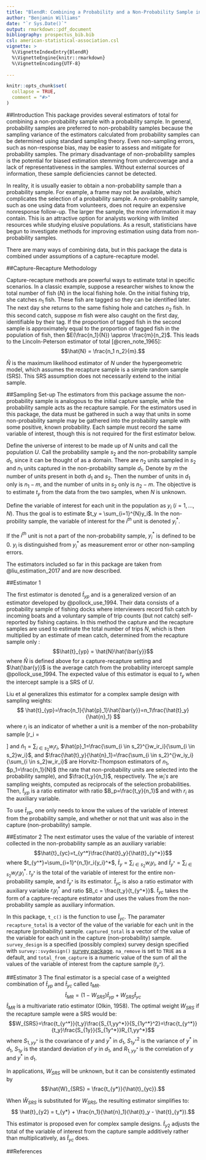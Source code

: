 ```yaml
---
title: "BlendR: Combining a Probability and a Non-Probability Sample in a Capture-Recapture Setting"
author: "Benjamin Williams"
date: "`r Sys.Date()`"
output: rmarkdown::pdf_document
bibliography: prospectus_bib.bib
csl: american-statistical-association.csl
vignette: >
  %\VignetteIndexEntry{BlendR}
  %\VignetteEngine{knitr::rmarkdown}
  %\VignetteEncoding{UTF-8}
  
---
```


```r
knitr::opts_chunk$set(
  collapse = TRUE,
  comment = "#>"
)
```

##Introduction 
This package provides several estimators of total for combining a non-probability sample with a probability sample.  In general, probability samples are preferred to non-probability samples because the sampling variance of the estimators calculated from probability samples can be determined using standard sampling theory. Even non-sampling errors, such as non-response bias, may be easier to assess and mitigate for probability samples. The primary disadvantage of non-probability samples is the potential for biased estimation stemming from undercoverage and a lack of representativeness in the samples. Without external sources of information, these sample deficiencies cannot be detected.

In reality, it is usually easier to obtain a non-probability sample than a probability sample. For example, a frame may not be available, which complicates the selection of a probability sample. A non-probability sample, such as one using data from volunteers, does not require an expensive nonresponse follow-up. The larger the sample, the more information it may contain. This is an attractive option for analysts working with limited resources while studying elusive populations. As a result, statisticians have begun to investigate methods for improving estimation using data from non-probability samples.

There are many ways of combining data, but in this package the data is combined under assumptions of a capture-recapture model. 

##Capture-Recapture Methodology

Capture-recapture methods are powerful ways to estimate total in specific scenarios. In a classic example, suppose a researcher wishes to know the total number of fish ($N$) in the local fishing hole. On the initial fishing trip, she catches $n_1$ fish. These fish are tagged so they can be identified later. The next day she returns to the same fishing hole and catches $n_2$ fish. In this second catch, suppose $m$ fish were also caught on the first day, identifiable by their tag. If the proportion of tagged fish in the second sample is approximately equal to the proportion of tagged fish in the population of fish, then $E(\frac{n_1}{N}) \approx  \frac{m}{n_2}$. This leads to the Lincoln-Peterson estimator of total [@cren_note_1965]: $$\hat{N} = \frac{n_1 n_2}{m}.$$

$\hat{N}$ is the maximum likelihood estimator of $N$ under the hypergeometric model, which assumes the recapture sample is a simple random sample (SRS). This SRS assumption does not necessarily extend to the initial sample. 

##Sampling Set-up
The estimators from this package assume the non-probability sample is analogous to the initial capture sample, while the probability sample acts as the recapture sample. For the estimators used in this package, the data must be gathered in such a way that units in some non-probability sample may be gathered into the probability sample with some positive, known probability. Each sample must record the same variable of interest, though this is not required for the first estimator below.

Define the universe of interest to be made up of $N$ units and call the population $U$. Call the probability sample $s_2$ and the non-probability sample $d_1$, since it can be thought of as a domain. There are $n_2$ units sampled in $s_2$ and $n_1$ units captured in the non-probability sample $d_1$. Denote by $m$ the number of units present in both $d_1$ and $s_2$. Then the number of units in $d_1$ only is $n_1 - m$, and the number of units in $s_2$ only is $n_2-m$. The objective is to estimate $t_y$ from the data from the two samples, when $N$ is unknown. 

Define the variable of interest for each unit in the population as $y_i$ ($i = 1,...,N$). Thus the goal is to estimate $t_y = \sum_{i=1}^{N}y_i$. In the non-probility sample, the variable of interest for the $i^{th}$ unit is denoted $y^*_i$.

If the $i^{th}$ unit is not a part of the non-probability sample, $y^*_i$ is defined to be 0. $y_i$ is distinguished from $y^*_i$ as measurement error or other non-sampling errors.

The estimators included so far in this package are taken from @liu_estimation_2017 and are now described.

##Estimator 1

The first estimator is denoted $\hat{t}_{yp}$ and is a generalized version of an estimator developed by @pollock_use_1994. Their data consists of a probability sample of fishing docks where interviewers record fish catch by incoming boats and a voluntary sample of trip counts (but not catch) self-reported by fishing captains. In this method the capture and the recapture samples are used to estimate the total number of trips $N$, which is then multiplied by an estimate of mean catch, determined from the recapture sample only :
$$\hat{t}_{yp} = \hat{N}\hat{\bar{y}}$$ where $\hat{N}$ is defined above for a capture-recapture setting and $\hat{\bar{y}}$ is the average catch from the probability intercept sample @pollock_use_1994. The expected value of this estimator is equal to $t_y$ when the intercept sample is a SRS of $U$.

Liu et al generalizes this estimator for a complex sample design with sampling weights: 
$$ \hat{t}_{yp}=\frac{n_1}{\hat{p}_1}\hat{\bar{y}}=n_1\frac{\hat{t}_y}{\hat{n}_1} $$
where $r_i$ is an indicator of whether a unit is a member of the non-probability sample
\[r_i = 
\begin{cases}
	1 & \text{if $i$ $\in$ $d_1$}\\
	0 & \text{otherwise}\\
\end{cases}
\]
and $\hat{n}_1=\sum_{i \in s_2}w_ir_i$, $\hat{p}_1=\frac{\sum_{i \in s_2}^{}w_ir_i}{\sum_{i \in s_2}w_i}$, and $\frac{\hat{t}_y}{\hat{n}_1}=\frac{\sum_{i \in s_2}^{}w_iy_i}{\sum_{i \in s_2}w_ir_i}$ are Horvitz-Thompson estimators of $n_1$, $p_1=\frac{n_1}{N}$ (the rate that non-probability units are selected into the probability sample), and $\frac{t_y}{n_1}$, respectively. The $w_i's$ are sampling weights, computed as reciprocals of the selection probabilities. Then, $\hat{t}_{yp}$ is a ratio estimator with ratio $B_p=\frac{t_y}{n_1}$ and with $r_i$ as the auxiliary variable.

To use $\hat{t}_{yp}$, one only needs to know the values of the variable of interest from the probability sample, and whether or not that unit was also in the capture (non-probability) sample.


##Estimator 2
The next estimator uses the value of the variable of interest collected in the non-probability sample as an auxiliary variable:
$$\hat{t}_{yc}=t_{y^*}\frac{\hat{t}_y}{\hat{t}_{y^*}}$$
where $t_{y^*}=\sum_{i=1}^{n_1}r_i{y_i}^*$, $\hat{t}_y=\sum_{i \in s_2}w_iy_i$, and $\hat{t}_{y^*}=\sum_{i \in s_2}w_ir_i{y_i}^*$. $t_{y^*}$ is the total of the variable of interest for the entire non-probability sample, and $\hat{t}_{y^*}$ is its estimator. $\hat{t}_{yc}$ is also a ratio estimator with auxiliary variable $r_iy^*_i$ and ratio $B_c = \frac{t_y}{t_{y^*}}$. $\hat{t}_{yc}$ takes the form of a capture-recapture estimator and uses the values from the non-probability sample as auxiliary information.

In this package, `t_c()` is the function to use $\hat{t}_{yc}$. The paramater `recapture_total` is a vector of the value of the variable for each unit in the recapture (probability) sample. `captured_total` is a vector of the value of the variable for each unit in the capture (non-probability) sample. `survey_design` is a specified (possibly complex) survey design specified with `survey::svydesign()` [survey package](https://cran.r-project.org/web/packages/survey/survey.pdf). `na_remove` is set to `TRUE` as a default, and `total_from_capture` is a numeric value of the sum of all the values of the variable of interest from the capture sample ($t_{y^*}$).

##Estimator 3
The final estimator is a special case of a weighted combination of $\hat{t}_{yp}$ and $\hat{t}_{yc}$ called $t_{MR}$. 
$$\hat{t}_{MR}=(1-W_{SRS})\hat{t}_{yp}+W_{SRS}\hat{t}_{yc}$$
$\hat{t}_{MR}$ is a multivariate ratio estimator (Olkin, 1958). The optimal weight $W_{SRS}$ if the recapture sample were a SRS would be:
$$W_{SRS}=\frac{t_{y^*}}{t_y}\frac{S_{1,yy^*}}{S_{1y^*}^2}=\frac{t_{y^*}}{t_y}\frac{S_{1y}}{S_{1y^*}}R_{1,yy^*}$$
where $S_{1,yy^*}$ is the covariance of $y$ and $y^*$ in $d_1$, $S^2_{1y^*}$ is the variance of $y^*$ in $d_1$, $S_{1y}$ is the standard deviation of $y$ in $d_1$, and $R_{1,yy^*}$ is the correlation of $y$ and $y^*$ in $d_1$. 

In applications, $W_{SRS}$ will be unknown, but it can be consistently estimated by $$\hat{W}_{SRS} = \frac{t_{y*}}{\hat{t}_{yc}}.$$

When $\hat{W}_{SRS}$ is substituted for $W_{SRS}$, the resulting estimator simplifies to: $$ \hat{t}_{y2} = t_{y*} + \frac{n_1}{\hat{n}_1}(\hat{t}_y - \hat{t}_{y*}).$$

This estimator is proposed even for complex sample designs. $\hat{t}_{y2}$ adjusts the total of the variable of interest from the capture sample additively rather than multiplicatively, as $\hat{t}_{yc}$ does.  

##References

